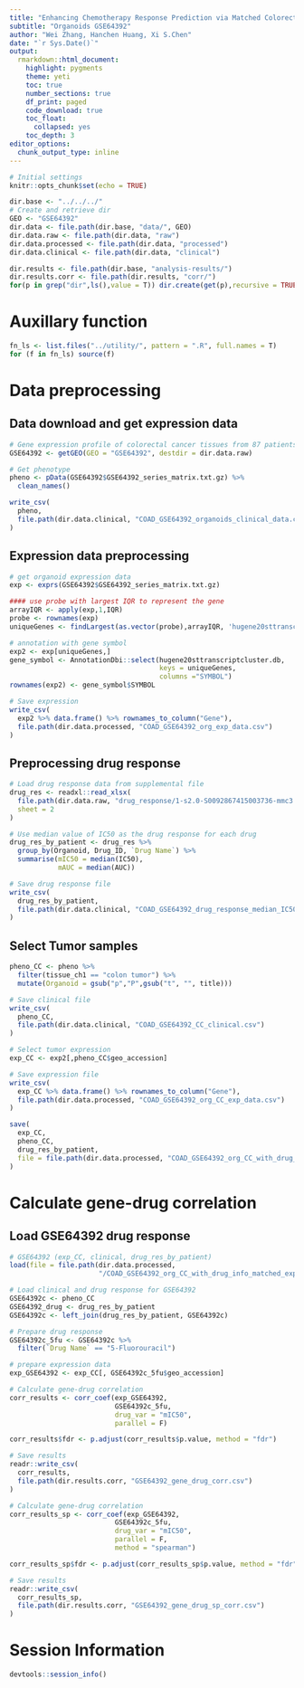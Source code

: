 ```yaml
---
title: "Enhancing Chemotherapy Response Prediction via Matched Colorectal Tumor-Organoid Gene Expression Analysis and Network-Based Biomarker Selection"
subtitle: "Organoids GSE64392"
author: "Wei Zhang, Hanchen Huang, Xi S.Chen"
date: "`r Sys.Date()`"
output:
  rmarkdown::html_document:
    highlight: pygments
    theme: yeti
    toc: true
    number_sections: true
    df_print: paged
    code_download: true
    toc_float:
      collapsed: yes
    toc_depth: 3
editor_options:
  chunk_output_type: inline    
---
```


```r
# Initial settings
knitr::opts_chunk$set(echo = TRUE)

dir.base <- "../../../"
# Create and retrieve dir
GEO <- "GSE64392"
dir.data <- file.path(dir.base, "data/", GEO)
dir.data.raw <- file.path(dir.data, "raw")
dir.data.processed <- file.path(dir.data, "processed")
dir.data.clinical <- file.path(dir.data, "clinical")

dir.results <- file.path(dir.base, "analysis-results/")
dir.results.corr <- file.path(dir.results, "corr/")
for(p in grep("dir",ls(),value = T)) dir.create(get(p),recursive = TRUE,showWarnings = FALSE)

```

# Auxillary function

```r
fn_ls <- list.files("../utility/", pattern = ".R", full.names = T)
for (f in fn_ls) source(f)
```

# Data preprocessing

## Data download and get expression data

```r
# Gene expression profile of colorectal cancer tissues from 87 patients
GSE64392 <- getGEO(GEO = "GSE64392", destdir = dir.data.raw)
```

```r
# Get phenotype
pheno <- pData(GSE64392$GSE64392_series_matrix.txt.gz) %>%
  clean_names()

write_csv(
  pheno,
  file.path(dir.data.clinical, "COAD_GSE64392_organoids_clinical_data.csv")
)
```

## Expression data preprocessing

```r
# get organoid expression data
exp <- exprs(GSE64392$GSE64392_series_matrix.txt.gz)

#### use probe with largest IQR to represent the gene
arrayIQR <- apply(exp,1,IQR)
probe <- rownames(exp)
uniqueGenes <- findLargest(as.vector(probe),arrayIQR, 'hugene20sttranscriptcluster')

# annotation with gene symbol
exp2 <- exp[uniqueGenes,]
gene_symbol <- AnnotationDbi::select(hugene20sttranscriptcluster.db, 
                                     keys = uniqueGenes, 
                                     columns ="SYMBOL")
rownames(exp2) <- gene_symbol$SYMBOL
```

```r
# Save expression
write_csv(
  exp2 %>% data.frame() %>% rownames_to_column("Gene"),
  file.path(dir.data.processed, "COAD_GSE64392_org_exp_data.csv")
)
```

## Preprocessing drug response

```r
# Load drug response data from supplemental file
drug_res <- readxl::read_xlsx(
  file.path(dir.data.raw, "drug_response/1-s2.0-S0092867415003736-mmc3.xlsx"),
  sheet = 2
)
```

```r
# Use median value of IC50 as the drug response for each drug
drug_res_by_patient <- drug_res %>% 
  group_by(Organoid, Drug_ID, `Drug Name`) %>% 
  summarise(mIC50 = median(IC50),
            mAUC = median(AUC)) 

# Save drug response file
write_csv(
  drug_res_by_patient,
  file.path(dir.data.clinical, "COAD_GSE64392_drug_response_median_IC50.csv")
)
```

## Select Tumor samples

```r
pheno_CC <- pheno %>%
  filter(tissue_ch1 == "colon tumor") %>%
  mutate(Organoid = gsub("p","P",gsub("t", "", title)))

# Save clinical file
write_csv(
  pheno_CC,
  file.path(dir.data.clinical, "COAD_GSE64392_CC_clinical.csv")
)
```

```r
# Select tumor expression
exp_CC <- exp2[,pheno_CC$geo_accession]

# Save expression file
write_csv(
  exp_CC %>% data.frame() %>% rownames_to_column("Gene"),
  file.path(dir.data.processed, "COAD_GSE64392_org_CC_exp_data.csv")
)
```

```r
save(
  exp_CC,
  pheno_CC,
  drug_res_by_patient,
  file = file.path(dir.data.processed, "COAD_GSE64392_org_CC_with_drug_info_matched_exp_clinical_data.rda")
)
```

# Calculate gene-drug correlation

## Load GSE64392 drug response 

```r
# GSE64392 (exp_CC, clinical, drug_res_by_patient)
load(file = file.path(dir.data.processed,
                      "/COAD_GSE64392_org_CC_with_drug_info_matched_exp_clinical_data.rda"))
```

```r
# Load clinical and drug response for GSE64392
GSE64392c <- pheno_CC
GSE64392_drug <- drug_res_by_patient
GSE64392c <- left_join(drug_res_by_patient, GSE64392c)
```

```r
# Prepare drug response
GSE64392c_5fu <- GSE64392c %>% 
  filter(`Drug Name` == "5-Fluorouracil")

# prepare expression data
exp_GSE64392 <- exp_CC[, GSE64392c_5fu$geo_accession]
```

```r
# Calculate gene-drug correlation
corr_results <- corr_coef(exp_GSE64392,
                          GSE64392c_5fu,
                          drug_var = "mIC50",
                          parallel = F)
```

```r
corr_results$fdr <- p.adjust(corr_results$p.value, method = "fdr")
```

```r
# Save results
readr::write_csv(
  corr_results,
  file.path(dir.results.corr, "GSE64392_gene_drug_corr.csv")
)
```

```r
# Calculate gene-drug correlation
corr_results_sp <- corr_coef(exp_GSE64392,
                          GSE64392c_5fu,
                          drug_var = "mIC50",
                          parallel = F,
                          method = "spearman")
```

```r
corr_results_sp$fdr <- p.adjust(corr_results_sp$p.value, method = "fdr")
```

```r
# Save results
readr::write_csv(
  corr_results_sp,
  file.path(dir.results.corr, "GSE64392_gene_drug_sp_corr.csv")
)
```

# Session Information

```r
devtools::session_info()
```

